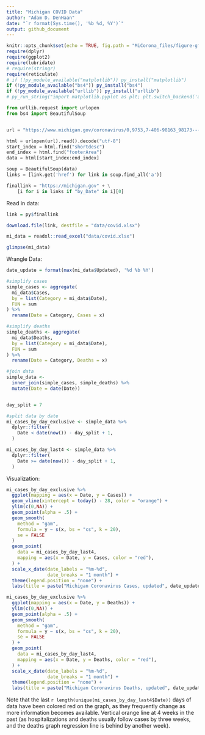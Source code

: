 ```yaml
---
title: "Michigan COVID Data"
author: "Adam D. DenHaan"
date: "`r format(Sys.time(), '%b %d, %Y')`"
output: github_document
---
```


```r
knitr::opts_chunk$set(echo = TRUE, fig.path = "MiCorona_files/figure-gfm/")
require(dplyr)
require(ggplot2)
require(lubridate)
# require(stringr)
require(reticulate)
# if (!py_module_available("matplotlib")) py_install("matplotlib")
if (!py_module_available("bs4")) py_install("bs4")
if (!py_module_available("urllib")) py_install("urllib")
# py_run_string("import matplotlib.pyplot as plt; plt.switch_backend('agg')")
```

```python
from urllib.request import urlopen
from bs4 import BeautifulSoup


url = "https://www.michigan.gov/coronavirus/0,9753,7-406-98163_98173---,00.html"

html = urlopen(url).read().decode("utf-8")
start_index = html.find("shortdesc")
end_index = html.find("footerArea")
data = html[start_index:end_index]

soup = BeautifulSoup(data)
links = [link.get('href') for link in soup.find_all('a')]

finallink = "https://michigan.gov" + \
    [i for i in links if "by_Date" in i][0]
```



Read in data:
```r
link = py$finallink

download.file(link, destfile = "data/covid.xlsx")

mi_data = readxl::read_excel("data/covid.xlsx")

glimpse(mi_data)
```

Wrangle Data:

```r
date_update = format(max(mi_data$Updated), '%d %b %Y')

#simplify cases
simple_cases <- aggregate(
  mi_data$Cases,
  by = list(Category = mi_data$Date),
  FUN = sum
) %>%
  rename(Date = Category, Cases = x)

#simplify deaths
simple_deaths <- aggregate(
  mi_data$Deaths,
  by = list(Category = mi_data$Date),
  FUN = sum
) %>%
  rename(Date = Category, Deaths = x)

#join data
simple_data <-
  inner_join(simple_cases, simple_deaths) %>%
  mutate(Date = date(Date))


day_split = 7

#split data by date
mi_cases_by_day_exclusive <- simple_data %>%
  dplyr::filter(                                   
    Date < date(now()) - day_split + 1,
  )

mi_cases_by_day_last4 <- simple_data %>%
  dplyr::filter(                         
    Date >= date(now()) - day_split + 1,
  )
```


Visualization:
```r
mi_cases_by_day_exclusive %>%
  ggplot(mapping = aes(x = Date, y = Cases)) +
  geom_vline(xintercept = today() - 28, color = "orange") +
  ylim(c(0,NA)) +
  geom_point(alpha = .5) +
  geom_smooth(
    method = "gam",
    formula = y ~ s(x, bs = "cs", k = 20),
    se = FALSE
  ) 
  geom_point(
    data = mi_cases_by_day_last4,
    mapping = aes(x = Date, y = Cases, color = "red"),
  ) +
  scale_x_date(date_labels = "%m-%d",
               date_breaks = "1 month") +
  theme(legend.position = "none") +
  labs(title = paste("Michigan Coronavirus Cases, updated", date_update))
```

```r
mi_cases_by_day_exclusive %>%
  ggplot(mapping = aes(x = Date, y = Deaths)) +
  ylim(c(0,NA)) +
  geom_point(alpha = .5) + 
  geom_smooth(
    method = "gam",
    formula = y ~ s(x, bs = "cs", k = 20),
    se = FALSE
  ) +
  geom_point(
    data = mi_cases_by_day_last4,
    mapping = aes(x = Date, y = Deaths, color = "red"),
  ) +
  scale_x_date(date_labels = "%m-%d",
               date_breaks = "1 month") + 
  theme(legend.position = "none") +
  labs(title = paste("Michigan Coronavirus Deaths, updated", date_update))
```

Note that the last `r length(unique(mi_cases_by_day_last4$Date))` days of data have been colored red on the graph, as they frequently change as more information becomes available. Vertical orange line at 4 weeks in the past (as hospitalizations and deaths usually follow cases by three weeks, and the deaths graph regression line is behind by another week).
